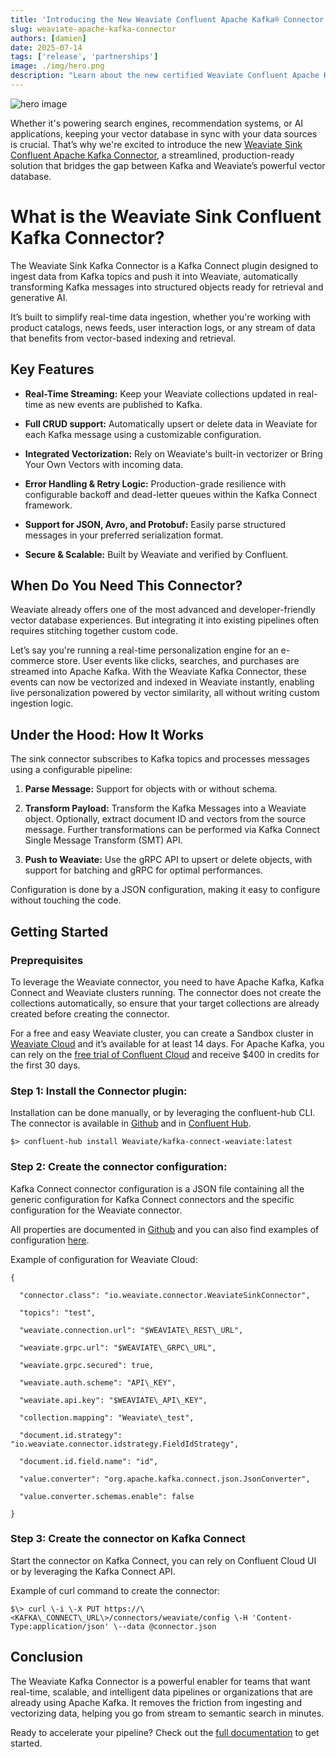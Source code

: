 ```yaml
---
title: 'Introducing the New Weaviate Confluent Apache Kafka® Connector: Real-Time Vector Data Pipelines Made Easy'
slug: weaviate-apache-kafka-connector
authors: [damien]
date: 2025-07-14
tags: ['release', 'partnerships']
image: ./img/hero.png
description: "Learn about the new certified Weaviate Confluent Apache Kafka Connector!"
---
```


![hero image](./img/hero.png)

Whether it's powering search engines, recommendation systems, or AI applications, keeping your vector database in sync with your data sources is crucial. That’s why we're excited to introduce the new [Weaviate Sink Confluent Apache Kafka Connector](https://www.confluent.io/hub/Weaviate/kafka-connect-weaviate), a streamlined, production-ready solution that bridges the gap between Kafka and Weaviate’s powerful vector database.

# What is the Weaviate Sink Confluent Kafka Connector?

The Weaviate Sink Kafka Connector is a Kafka Connect plugin designed to ingest data from Kafka topics and push it into Weaviate, automatically transforming Kafka messages into structured objects ready for retrieval and generative AI.

It’s built to simplify real-time data ingestion, whether you're working with product catalogs, news feeds, user interaction logs, or any stream of data that benefits from vector-based indexing and retrieval.

## Key Features

* **Real-Time Streaming:** Keep your Weaviate collections updated in real-time as new events are published to Kafka.

* **Full CRUD support:** Automatically upsert or delete data in Weaviate for each Kafka message using a customizable configuration.

* **Integrated Vectorization:** Rely on Weaviate's built-in vectorizer or Bring Your Own Vectors with incoming data.

* **Error Handling & Retry Logic:** Production-grade resilience with configurable backoff and dead-letter queues within the Kafka Connect framework.

* **Support for JSON, Avro, and Protobuf:** Easily parse structured messages in your preferred serialization format.

* **Secure & Scalable:** Built by Weaviate and verified by Confluent.

## When Do You Need This Connector?

Weaviate already offers one of the most advanced and developer-friendly vector database experiences. But integrating it into existing pipelines often requires stitching together custom code.

Let’s say you're running a real-time personalization engine for an e-commerce store. User events like clicks, searches, and purchases are streamed into Apache Kafka. With the Weaviate Kafka Connector, these events can now be vectorized and indexed in Weaviate instantly, enabling live personalization powered by vector similarity, all without writing custom ingestion logic.

## Under the Hood: How It Works

The sink connector subscribes to Kafka topics and processes messages using a configurable pipeline:

1. **Parse Message:** Support for objects with or without schema.

2. **Transform Payload:** Transform the Kafka Messages into a Weaviate object. Optionally, extract document ID and vectors from the source message. Further transformations can be performed via Kafka Connect Single Message Transform (SMT) API.

3. **Push to Weaviate:** Use the gRPC API to upsert or delete objects, with support for batching and gRPC for optimal performances.

Configuration is done by a JSON configuration, making it easy to configure without touching the code.

## Getting Started

### Preprequisites

To leverage the Weaviate connector, you need to have Apache Kafka, Kafka Connect and Weaviate clusters running. The connector does not create the collections automatically, so ensure that your target collections are already created before creating the connector. 

For a free and easy Weaviate cluster, you can create a Sandbox cluster in [Weaviate Cloud](https://console.weaviate.cloud/) and it’s available for at least 14 days. For Apache Kafka, you can rely on the [free trial of Confluent Cloud](https://www.confluent.io/confluent-cloud/tryfree/) and receive $400 in credits for the first 30 days.

### Step 1: Install the Connector plugin:

Installation can be done manually, or by leveraging the confluent-hub CLI. The connector is available in [Github](https://github.com/weaviate/kafka-connect-weaviate/releases) and in [Confluent Hub](https://www.confluent.io/hub/Weaviate/kafka-connect-weaviate/). 

```shell
$> confluent-hub install Weaviate/kafka-connect-weaviate:latest
```

### Step 2: Create the connector configuration:

Kafka Connect connector configuration is a JSON file containing all the generic configuration for Kafka Connect connectors and the specific configuration for the Weaviate connector.

All properties are documented in [Github](https://github.com/weaviate/kafka-connect-weaviate/blob/main/CONFIGURATION.md) and you can also find examples of configuration [here](https://github.com/weaviate/kafka-connect-weaviate/tree/main/examples).

Example of configuration for Weaviate Cloud:

```shell
{

  "connector.class": "io.weaviate.connector.WeaviateSinkConnector",

  "topics": "test",

  "weaviate.connection.url": "$WEAVIATE\_REST\_URL",

  "weaviate.grpc.url": "$WEAVIATE\_GRPC\_URL",

  "weaviate.grpc.secured": true,

  "weaviate.auth.scheme": "API\_KEY",

  "weaviate.api.key": "$WEAVIATE\_API\_KEY",

  "collection.mapping": "Weaviate\_test",

  "document.id.strategy": "io.weaviate.connector.idstrategy.FieldIdStrategy",

  "document.id.field.name": "id",

  "value.converter": "org.apache.kafka.connect.json.JsonConverter",

  "value.converter.schemas.enable": false

}
```

### Step 3: Create the connector on Kafka Connect

Start the connector on Kafka Connect, you can rely on Confluent Cloud UI or by leveraging the Kafka Connect API.

Example of curl command to create the connector: 

```shell
$\> curl \-i \-X PUT https://\<KAFKA\_CONNECT\_URL\>/connectors/weaviate/config \-H 'Content-Type:application/json' \--data @connector.json
```

## Conclusion

The Weaviate Kafka Connector is a powerful enabler for teams that want real-time, scalable, and intelligent data pipelines or organizations that are already using Apache Kafka. It removes the friction from ingesting and vectorizing data, helping you go from stream to semantic search in minutes.

Ready to accelerate your pipeline? Check out the [full documentation](https://github.com/weaviate/kafka-connect-weaviate/tree/main) to get started.






<WhatsNext />